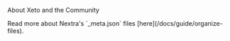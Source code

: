 About Xeto and the Community


<Callout>
  Read more about Nextra's `_meta.json` files
  [here](/docs/guide/organize-files).
</Callout>
